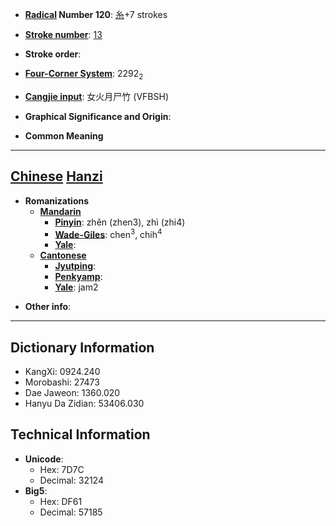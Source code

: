 * '''[[Wiktionary:Chinese radical index| Radical]] Number 120''': [[Wiktionary:Chinese radical index 糸|糸]]+7 strokes

* '''[[Wiktionary:Chinese total strokes index|Stroke number]]''': [[Wiktionary:Chinese total strokes index 13|13]]

* '''Stroke order''': 

* '''[[Wiktionary:Chinese four corner index|Four-Corner System]]''': 2292<sub>2</sub>

* '''[[Wiktionary:Chinese Cangjie index|Cangjie input]]''': 女火月尸竹 (VFBSH)

* '''Graphical Significance and Origin''': 

* '''Common Meaning'''

----

== [[Chinese]] [[Hanzi]] ==

* '''Romanizations'''
** '''[[Mandarin]]'''
*** '''[[Pinyin]]''': zhěn (zhen3), zhì (zhi4)
*** '''[[Wade-Giles]]''': chen<sup>3</sup>, chih<sup>4</sup>
*** '''[[Yale]]''': 
** '''[[Cantonese]]'''
*** '''[[Jyutping]]''':
*** '''[[Penkyamp]]''': 
*** '''[[Yale]]''': jam2

* '''Other info''': 

----

== Dictionary Information ==

* KangXi: 0924.240
* Morobashi: 27473
* Dae Jaweon: 1360.020
* Hanyu Da Zidian: 53406.030

== Technical Information ==

* '''Unicode''':
** Hex: 7D7C
** Decimal: 32124
* '''Big5''':
** Hex: DF61
** Decimal: 57185